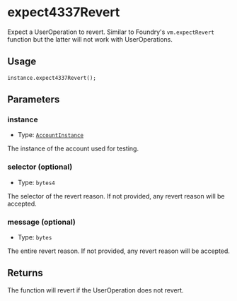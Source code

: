 # expect4337Revert

Expect a UserOperation to revert. Similar to Foundry's `vm.expectRevert` function but the latter will not work with UserOperations.

## Usage

```solidity copy
instance.expect4337Revert();
```

## Parameters

### instance

- Type: [`AccountInstance`](/modulekit/glossary/types#accountinstance)

The instance of the account used for testing.

### selector (optional)

- Type: `bytes4`

The selector of the revert reason. If not provided, any revert reason will be accepted.

### message (optional)

- Type: `bytes`

The entire revert reason. If not provided, any revert reason will be accepted.

## Returns

The function will revert if the UserOperation does not revert.
